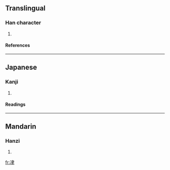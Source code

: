 ==Translingual==
===Han character===
{{Han char|rad=冫|as=06|sn=8|four=|canj=戈一中手 (IMLQ)}}
# {{defn|Han}}
====References====
{{Han ref|kx=0132.180|dkj=01640|dj=0296.070|hdz=10297.140|uh=51BF|ud=20927}}
----
==Japanese==
===Kanji===
{{ja-kanji|grade=|rs=冫06}}
# {{defn|Japanese}}
====Readings====
{{ja-readings|on=[[せん]] (sen)|kun=[[すすむ]] (susumu)}}
----
==Mandarin==
===Hanzi===
{{cmn-hanzi|pin=[[jiān]] (jian1)|wg=chien<sup>1</sup>}}
# {{defn|Mandarin}}

[[fr:冿]]